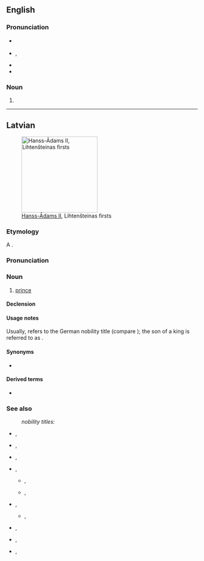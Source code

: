 ==English==

===Pronunciation===
* {{a|UK}} {{IPA|/fɜːsts/|lang=en}}
* {{a|US}} {{enPR|fŭrsts}}, {{IPA|/fɝsts/|lang=en}}
* {{hyphenation|firsts|lang=en}}
* {{rhymes|ɜː(ɹ)sts|lang=en}}

===Noun===
{{head|en|noun plural form}}

# {{plural of|first|lang=en}}

----

==Latvian==
[[File:Fürst Hans-Adam II. von und zu Liechtenstein (cropped).jpg|thumb|200px|[[w:Hans-Adam II, Prince of Liechtenstein|Hanss-Ādams II]], Lihtenšteinas firsts]]

===Etymology===
A {{borrowing|lv|de|Fürst||Prince|nocap=1}}.

===Pronunciation===
{{audio|lv-riga-firsts.ogg|lang=lv}}

===Noun===
{{lv-noun|m|1st|fem=firstiene}}

# [[prince]] {{gloss|[[nobility]] [[title]], above [[archduke]] and under [[king]]; [[correspond]]ing [[nobleman]]}}
#: {{ux|lv|Hanss-Ādams II, Lihtenšteinas '''firsts'''|Hans-Adams II, '''Prince''' of Liechtenstein|inline=1}}
#: {{ux|lv|vīri runā par '''firstiem''' un ķēniņiem|the men are talking about '''princes''' and kings|inline=1}}

====Declension====
{{lv-decl-noun|first|s|1st}}

====Usage notes====
Usually, {{m|lv|firsts}} refers to the German nobility title (compare {{m|de|Fürst}}); the son of a king is referred to as {{l|lv|princis}}.

====Synonyms====
* {{l|lv|princis}}

====Derived terms====
* {{l|lv|firstiste}}

===See also===
: ''nobility titles:''
{{top2}}
* {{l|lv|barons}}, {{l|lv|baronese}}
* {{l|lv|firsts}}, {{l|lv|firstiene}}
* {{l|lv|grāfs}}, {{l|lv|grāfiene}}
* {{l|lv|hercogs}}, {{l|lv|hercogiene}}
** {{l|lv|erchercogs}}, {{l|lv|erchercogiene}}
** {{l|lv|lielhercogs}}, {{l|lv|lielhercogiene}}
{{mid2}}
* {{l|lv|kņazs}}, {{l|lv|kņaziene}}
** {{l|lv|lielkņazs}}, {{l|lv|lielkņaziene}}
* {{l|lv|marķīzs}}, {{l|lv|marķīze}}
* {{l|lv|princis}}, {{l|lv|princese}}
* {{l|lv|vikonts}}, {{l|lv|vikontese}}
{{bottom}}